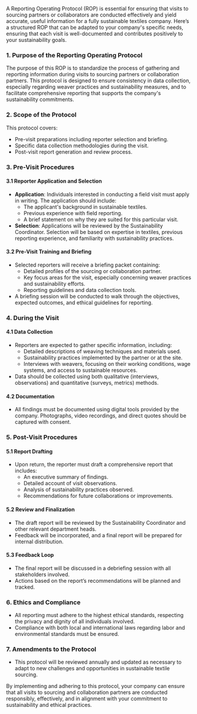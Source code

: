 A Reporting Operating Protocol (ROP) is essential for ensuring that visits to sourcing partners or collaborators are conducted effectively and yield accurate, useful information for a fully sustainable textiles company. Here’s a structured ROP that can be adapted to your company's specific needs, ensuring that each visit is well-documented and contributes positively to your sustainability goals.

### 1. Purpose of the Reporting Operating Protocol

The purpose of this ROP is to standardize the process of gathering and reporting information during visits to sourcing partners or collaboration partners. This protocol is designed to ensure consistency in data collection, especially regarding weaver practices and sustainability measures, and to facilitate comprehensive reporting that supports the company's sustainability commitments.

### 2. Scope of the Protocol

This protocol covers:

- Pre-visit preparations including reporter selection and briefing.
- Specific data collection methodologies during the visit.
- Post-visit report generation and review process.

### 3. Pre-Visit Procedures

#### 3.1 Reporter Application and Selection

- **Application**: Individuals interested in conducting a field visit must apply in writing. The application should include:
  - The applicant's background in sustainable textiles.
  - Previous experience with field reporting.
  - A brief statement on why they are suited for this particular visit.
- **Selection**: Applications will be reviewed by the Sustainability Coordinator. Selection will be based on expertise in textiles, previous reporting experience, and familiarity with sustainability practices.

#### 3.2 Pre-Visit Training and Briefing

- Selected reporters will receive a briefing packet containing:
  - Detailed profiles of the sourcing or collaboration partner.
  - Key focus areas for the visit, especially concerning weaver practices and sustainability efforts.
  - Reporting guidelines and data collection tools.
- A briefing session will be conducted to walk through the objectives, expected outcomes, and ethical guidelines for reporting.

### 4. During the Visit

#### 4.1 Data Collection

- Reporters are expected to gather specific information, including:
  - Detailed descriptions of weaving techniques and materials used.
  - Sustainability practices implemented by the partner or at the site.
  - Interviews with weavers, focusing on their working conditions, wage systems, and access to sustainable resources.
- Data should be collected using both qualitative (interviews, observations) and quantitative (surveys, metrics) methods.

#### 4.2 Documentation

- All findings must be documented using digital tools provided by the company. Photographs, video recordings, and direct quotes should be captured with consent.

### 5. Post-Visit Procedures

#### 5.1 Report Drafting

- Upon return, the reporter must draft a comprehensive report that includes:
  - An executive summary of findings.
  - Detailed account of visit observations.
  - Analysis of sustainability practices observed.
  - Recommendations for future collaborations or improvements.

#### 5.2 Review and Finalization

- The draft report will be reviewed by the Sustainability Coordinator and other relevant department heads.
- Feedback will be incorporated, and a final report will be prepared for internal distribution.

#### 5.3 Feedback Loop

- The final report will be discussed in a debriefing session with all stakeholders involved.
- Actions based on the report’s recommendations will be planned and tracked.

### 6. Ethics and Compliance

- All reporting must adhere to the highest ethical standards, respecting the privacy and dignity of all individuals involved.
- Compliance with both local and international laws regarding labor and environmental standards must be ensured.

### 7. Amendments to the Protocol

- This protocol will be reviewed annually and updated as necessary to adapt to new challenges and opportunities in sustainable textile sourcing.

By implementing and adhering to this protocol, your company can ensure that all visits to sourcing and collaboration partners are conducted responsibly, effectively, and in alignment with your commitment to sustainability and ethical practices.
